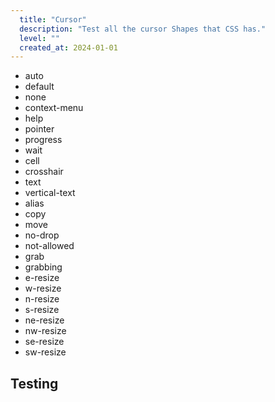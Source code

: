 ```yaml
---
  title: "Cursor"
  description: "Test all the cursor Shapes that CSS has."
  level: ""
  created_at: 2024-01-01
---
```


- auto
- default
- none
- context-menu
- help
- pointer
- progress
- wait
- cell
- crosshair
- text
- vertical-text
- alias
- copy
- move
- no-drop
- not-allowed
- grab
- grabbing
- e-resize
- w-resize
- n-resize
- s-resize
- ne-resize
- nw-resize
- se-resize
- sw-resize

## Testing

<ComponentPreview name="cursor" />
